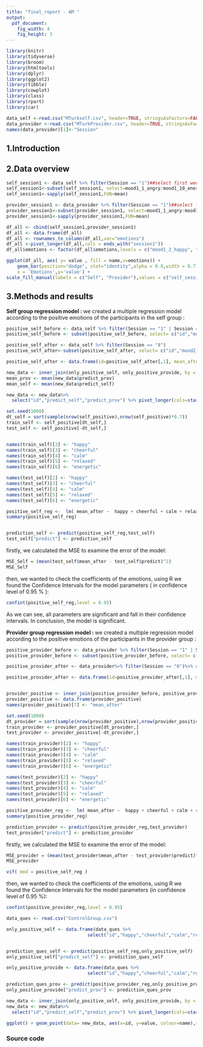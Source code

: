---
title: "final_report - AM "
output: 
  pdf_document: 
    fig_width: 4
    fig_height: 3
---

```{r load-packages, message = FALSE,include = FALSE}
library(knitr)
library(tidyverse)
library(broom)
library(htmltools)
library(dplyr)
library(ggplot2)
library(tibble)
library(cowplot)
library(class)
library(rpart)
library(car)
```

```{r,include=FALSE}
data_self <-read.csv("MTurkself.csv", header=TRUE, stringsAsFactors=FALSE)
data_provider <-read.csv("MTurkProvider.csv", header=TRUE, stringsAsFactors=FALSE)
names(data_provider)[1]<-"Session"
```

## 1.Introduction

## 2.Data overview


```{r,echo=FALSE,include=TRUE}
self_session1 <- data_self %>% filter(Session == "1")##select first week
self_session1<-subset(self_session1, select=mood1_1_angry:mood1_10_energetic)##select emotion columns
self_session1<-sapply(self_session1,FUN=mean)

provider_session1 <- data_provider %>% filter(Session == "1")##select first week
provider_session1<-subset(provider_session1, select=mood1_1_angry:mood1_10_energetic)##select emotion columns
provider_session1<-sapply(provider_session1,FUN=mean)

df_all <- cbind(self_session1,provider_session1)
df_all <- data.frame(df_all)
df_all <- rownames_to_column(df_all,var="emotions")
df_all <-pivot_longer(df_all,cols = ends_with("session1"))
df_all$emotions <- factor(df_all$emotions,levels = c("mood1_2_happy", "mood1_5_cheerful","mood1_10_energetic","mood1_6_calm", "mood1_8_relaxed","mood1_9_lonely","mood1_3_anxious","mood1_4_distressed","mood1_1_angry","mood1_7_sad"))

ggplot(df_all, aes( y= value , fill = name,x=emotions)) + 
    geom_bar(position="dodge", stat="identity",alpha = 0.8,width = 0.7)+ labs(title = "Initial subjects' rating",subtitle = "represented as the mean of every group",
    x = 'Emotions',y='value') +
scale_fill_manual(labels = c("Self", "Provider"),values = c("self_session1" = "lightskyblue","provider_session1" = "hotpink"))+  theme(axis.text.x = element_text(angle = 60 ,hjust=1))+ scale_x_discrete(labels=c("mood1_2_happy" = "Happy", "mood1_5_cheerful" = "Cheerful","mood1_10_energetic" = "Energetic","mood1_6_calm" = "Calm","mood1_8_rel2axed" = "Relaxed","mood1_9_lonely" = "Lonely","mood1_3_anxious" = "Anxious","mood1_4_distressed" = "Distressed","mood1_1_angry" = "Angry","mood1_7_sad" = "Sad"))+ guides(fill=guide_legend(title="Group"))

```

## 3.Methods and results


**Self group regression model : **
we created a multiple regression model according to the positive emotions of the participants in the self group : 
```{r,echo=FALSE,include=FALSE}
positive_self_before <- data_self %>% filter(Session == "1" | Session == "2") %>%distinct(id,.keep_all = TRUE)
positive_self_before <- subset(positive_self_before, select= c("id","mood1_2_happy","mood1_5_cheerful","mood1_6_calm","mood1_8_relaxed","mood1_10_energetic"))

positive_self_after <- data_self %>% filter(Session == "8") 
positive_self_after<-subset(positive_self_after, select= c("id","mood2_2_happy","mood2_5_cheerful","mood2_6_calm","mood2_8_relaxed","mood2_10_energetic"))

positive_self_after <- data.frame(id=positive_self_after[,1], mean_after =rowMeans(positive_self_after[,2:6]))

new_data <- inner_join(only_positive_self, only_positive_provide, by = "id")
mean_prov <- mean(new_data$predict_prov) 
mean_self <- mean(new_data$predict_self)

new_data <- new_data%>%
  select("id","predict_self","predict_prov") %>% pivot_longer(cols=starts_with("predict"))
```

```{r,include=FALSE}

set.seed(1000)
dt_self = sort(sample(nrow(self_positive),nrow(self_positive)*0.7))
train_self <- self_positive[dt_self,]
test_self <- self_positive[-dt_self,]


names(train_self)[2] <- "happy"
names(train_self)[3] <- "cheerful"
names(train_self)[4] <- "calm"
names(train_self)[5] <- "relaxed"
names(train_self)[6] <- "energetic"

names(test_self)[2] <- "happy"
names(test_self)[3] <- "cheerful"
names(test_self)[4] <- "calm"
names(test_self)[5] <- "relaxed"
names(test_self)[6] <- "energetic"

positive_self_reg <-  lm( mean_after ~  happy + cheerful + calm + relaxed + energetic ,data = train_self)
summary(positive_self_reg)


prediction_self <- predict(positive_self_reg,test_self)
test_self["predict"] <- prediction_self
```


firstly, we calculated the MSE to examine the error of the model:

```{r,echo=FALSE,include=TRUE}
MSE_Self = (mean(test_self$mean_after - test_self$predict)^2)
MSE_Self
```
then, we wanted to check the coefficients of the emotions, using R we found the Confidence Intervals for the model parameters ( in confidence level of 0.95 % ):
```{r,echo=FALSE,include=TRUE}
confint(positive_self_reg,level = 0.95)
```
As we can see, all parameters are significant and fall in their confidence intervals.
In conclusion, the model is significant. 

**Provider group regression model : **
we created a multiple regression model according to the positive emotions of the participants in the provider group : 
```{r,echo=FALSE,include=FALSE}
positive_provider_before <- data_provider %>% filter(Session == "1" | Session == "2") %>%distinct(id,.keep_all = TRUE)
positive_provider_before <- subset(positive_provider_before, select= c("id","mood1_2_happy","mood1_5_cheerful","mood1_6_calm","mood1_8_relaxed","mood1_10_energetic"))

positive_provider_after <- data_provider%>% filter(Session == "8")%>% select(c("id","mood1_2_happy","mood1_5_cheerful","mood1_6_calm","mood1_8_relaxed","mood1_10_energetic"))

positive_provider_after <- data.frame(id=positive_provider_after[,1], mean_after =rowMeans(positive_provider_after[,2:6]))


provider_positive <- inner_join(positive_provider_before, positive_provider_after, by = "id") 
provider_positive <- data.frame(provider_positive)
names(provider_positive)[7] <- "mean_after"

```

```{r,include=FALSE}
set.seed(1000)
dt_provider = sort(sample(nrow(provider_positive),nrow(provider_positive)*0.7))
train_provider <- provider_positive[dt_provider,]
test_provider <- provider_positive[-dt_provider,]

names(train_provider)[2] <- "happy"
names(train_provider)[3] <- "cheerful"
names(train_provider)[4] <- "calm"
names(train_provider)[5] <- "relaxed"
names(train_provider)[6] <- "energetic"

names(test_provider)[2] <- "happy"
names(test_provider)[3] <- "cheerful"
names(test_provider)[4] <- "calm"
names(test_provider)[5] <- "relaxed"
names(test_provider)[6] <- "energetic"

positive_provider_reg <-  lm( mean_after ~  happy + cheerful + calm + relaxed + energetic ,data = train_provider)
summary(positive_provider_reg)

prediction_provider <- predict(positive_provider_reg,test_provider)
test_provider["predict"] <- prediction_provider

```


firstly, we calculated the MSE to examine the error of the model:
```{r,echo=FALSE,include=TRUE}
MSE_provider = (mean(test_provider$mean_after - test_provider$predict)^2)
MSE_provider

vif( mod = positive_self_reg )
```

then, we wanted to check the coefficients of the emotions, using R we found the Confidence Intervals for the model parameters (in confidence level of 0.95 %):
```{r,echo=FALSE,include=TRUE}
confint(positive_provider_reg,level = 0.95)
```

```{r,include=FALSE}
data_ques <- read.csv("ControlGroup.csv")
```

```{r,include=FALSE}
only_positive_self <- data.frame(data_ques %>%
                              select("id","happy","cheerful","calm","relaxed","energetic"))


prediction_ques_self <- predict(positive_self_reg,only_positive_self)
only_positive_self["predict_self"] <- prediction_ques_self
```

```{r,include=FALSE}
only_positive_provide <- data.frame(data_ques %>%
                              select("id","happy","cheerful","calm","relaxed","energetic"))

prediction_ques_prov <- predict(positive_provider_reg,only_positive_provide)
only_positive_provide["predict_prov"] <- prediction_ques_prov

```

```{r,include=FALSE}
new_data <- inner_join(only_positive_self, only_positive_provide, by = "id")
new_data <- new_data%>%
  select("id","predict_self","predict_prov") %>% pivot_longer(cols=starts_with("predict"))

```

```{r,include=TRUE}
ggplot() + geom_point(data= new_data, aes(x=id, y=value, colour=name),size=2) + theme(axis.title.x=element_blank(),axis.text.x=element_blank(), axis.ticks.x=element_blank()) + labs(y="Predict Value", title="Prediction Findings", subtitle="Results of the Multiple Regresstion Models") + scale_colour_manual(name="Models Prediction:",values = c("blue","plum" ), labels=c("Prediction for the Provider model","Prediction for the Self model")) + geom_hline(yintercept = mean_prov, color='blue') + geom_hline(yintercept = mean_self, color='plum')

```


### Source code

```{r, ref.label=knitr::all_labels(), echo=TRUE, eval=FALSE}
```
